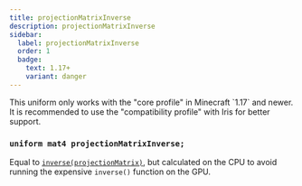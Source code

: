 ```yaml
---
title: projectionMatrixInverse
description: projectionMatrixInverse
sidebar:
  label: projectionMatrixInverse
  order: 1
  badge:
    text: 1.17+
    variant: danger
---
```


<Aside type="danger">This uniform only works with the "core profile" in Minecraft `1.17` and newer. It is recommended to use the "compatibility profile" with Iris for better support. </Aside>

### `uniform mat4 projectionMatrixInverse;`

Equal to [`inverse(projectionMatrix)`](/reference/uniforms/matrices/projectionmatrix), but calculated on the CPU to avoid running the expensive `inverse()` function on the GPU.